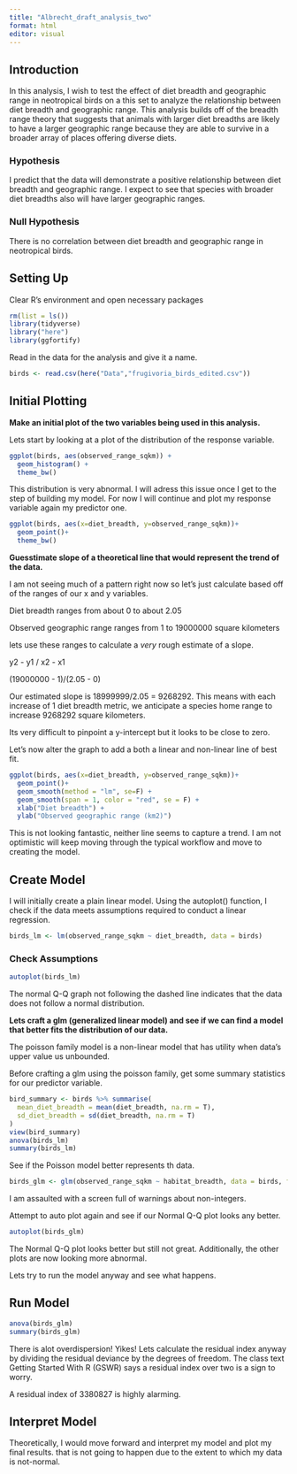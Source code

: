 ```yaml
---
title: "Albrecht_draft_analysis_two"
format: html
editor: visual
---
```


## Introduction

In this analysis, I wish to test the effect of diet breadth and geographic range in neotropical birds on a this set to analyze the relationship between diet breadth and geographic range. This analysis builds off of the breadth range theory that suggests that animals with larger diet breadths are likely to have a larger geographic range because they are able to survive in a broader array of places offering diverse diets.

### Hypothesis 

I predict that the data will demonstrate a positive relationship between diet breadth and geographic range. I expect to see that species with broader diet breadths also will have larger geographic ranges.

### Null Hypothesis 

There is no correlation between diet breadth and geographic range in neotropical birds.

## Setting Up

Clear R's environment and open necessary packages

```r
rm(list = ls()) 
library(tidyverse) 
library("here")
library(ggfortify)
```

Read in the data for the analysis and give it a name.

```r
birds <- read.csv(here("Data","frugivoria_birds_edited.csv"))
```

## Initial Plotting

**Make an initial plot of the two variables being used in this analysis.**

Lets start by looking at a plot of the distribution of the response variable.

```r
ggplot(birds, aes(observed_range_sqkm)) + 
  geom_histogram() + 
  theme_bw()
```

This distribution is very abnormal. I will adress this issue once I get to the step of building my model. For now I will continue and plot my response variable again my predictor one.

```r
ggplot(birds, aes(x=diet_breadth, y=observed_range_sqkm))+ 
  geom_point()+
  theme_bw()
```

**Guesstimate slope of a theoretical line that would represent the trend of the data.**

I am not seeing much of a pattern right now so let's just calculate based off of the ranges of our x and y variables.

Diet breadth ranges from about 0 to about 2.05

Observed geographic range ranges from 1 to 19000000 square kilometers

lets use these ranges to calculate a *very* rough estimate of a slope.

y2 - y1 / x2 - x1

(19000000 - 1)/(2.05 - 0)

Our estimated slope is 18999999/2.05 = 9268292. This means with each increase of 1 diet breadth metric, we anticipate a species home range to increase 9268292 square kilometers.

Its very difficult to pinpoint a y-intercept but it looks to be close to zero.

Let's now alter the graph to add a both a linear and non-linear line of best fit.

```r
ggplot(birds, aes(x=diet_breadth, y=observed_range_sqkm))+ 
  geom_point()+
  geom_smooth(method = "lm", se=F) + 
  geom_smooth(span = 1, color = "red", se = F) + 
  xlab("Diet breadth") + 
  ylab("Observed geographic range (km2)")
```

This is not looking fantastic, neither line seems to capture a trend. I am not optimistic will keep moving through the typical workflow and move to creating the model.

## Create Model

I will initially create a plain linear model. Using the autoplot() function, I check if the data meets assumptions required to conduct a linear regression.

```r
birds_lm <- lm(observed_range_sqkm ~ diet_breadth, data = birds)
```

### Check Assumptions

```r
autoplot(birds_lm)
```

The normal Q-Q graph not following the dashed line indicates that the data does not follow a normal distribution.

**Lets craft a glm (generalized linear model) and see if we can find a model that better fits the distribution of our data.**

The poisson family model is a non-linear model that has utility when data's upper value us unbounded.

Before crafting a glm using the poisson family, get some summary statistics for our predictor variable.

```r
bird_summary <- birds %>% summarise(
  mean_diet_breadth = mean(diet_breadth, na.rm = T),
  sd_diet_breadth = sd(diet_breadth, na.rm = T)
)
view(bird_summary)
anova(birds_lm)
summary(birds_lm)
```

See if the Poisson model better represents th data.

```r
birds_glm <- glm(observed_range_sqkm ~ habitat_breadth, data = birds, family = poisson)
```

I am assaulted with a screen full of warnings about non-integers.

Attempt to auto plot again and see if our Normal Q-Q plot looks any better.

```r
autoplot(birds_glm)
```

The Normal Q-Q plot looks better but still not great. Additionally, the other plots are now looking more abnormal.

Lets try to run the model anyway and see what happens.

## Run Model 

```r
anova(birds_glm)
summary(birds_glm)
```

There is alot overdispersion! Yikes! Lets calculate the residual index anyway by dividing the residual deviance by the degrees of freedom. The class text Getting Started With R (GSWR) says a residual index over two is a sign to worry.

A residual index of 3380827 is highly alarming.

## Interpret Model

Theoretically, I would move forward and interpret my model and plot my final results. that is not going to happen due to the extent to which my data is not-normal.
